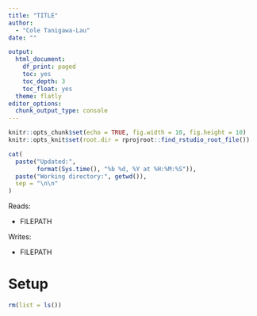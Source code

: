 ```yaml
---
title: "TITLE"
author: 
  - "Cole Tanigawa-Lau"
date: ""

output:
  html_document:
    df_print: paged
    toc: yes
    toc_depth: 3
    toc_float: yes
  theme: flatly
editor_options:
  chunk_output_type: console
---
```


```r
knitr::opts_chunk$set(echo = TRUE, fig.width = 10, fig.height = 10)
knitr::opts_knit$set(root.dir = rprojroot::find_rstudio_root_file())
```

```r
cat(
  paste("Updated:", 
        format(Sys.time(), "%b %d, %Y at %H:%M:%S")),
  paste("Working directory:", getwd()),
  sep = "\n\n"
)
```

Reads:

  - FILEPATH

Writes:

  - FILEPATH

# Setup

```r
rm(list = ls())

```
